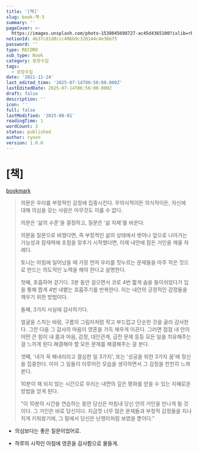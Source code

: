 ```yaml
---
title: '[책]'
slug: book-책-5
summary: ''
pageCover: >-
  https://images.unsplash.com/photo-1538045698727-ac45d4365100?ixlib=rb-4.0.3&q=85&fm=jpg&crop=entropy&cs=srgb
notionId: 4b37c81d8ccc406b9c320144c4e36b75
password: ''
type: RECORD
sub_type: Book
category: 문장수집
tags:
  - 문장수집
date: '2021-11-24'
last_edited_time: '2025-07-14T06:56:00.000Z'
lastEditedDate: 2025-07-14T06:56:00.000Z
draft: false
description: ''
icon: ''
full: false
lastModified: '2025-08-01'
readingTime: 1
wordCount: 3
status: published
author: ryoon
version: 1.0.0
---
```

# [책]


[bookmark](https://www.aladin.co.kr/shop/wproduct.aspx?ISBN=K232838895&start=pnaver_02)

> 의문은 우리를 부정적인 감정에 집중시킨다. 무의식적이든 의식적이든, 자신에 대해 의심을 갖는 사람은 아무것도 이룰 수 없다.
>
> 의문은 '삶의 수준'을 결정하고, 질문은 '삶 자체'를 바꾼다.
>
>
> 의문을 질문으로 바꿨다면, 즉 부정적인 삶의 상태에서 벗어나 앞으로 나아가는 가능성과 잠재력에 초점을 맞추기 시작했다면, 이제 내안에 잠든 거인을 깨울 차례다.
>
>
> 토니는 아침에 일어났을 때 가장 먼저 우리를 짓누르는 문제들을 아주 작은 것으로 만드는 의도적인 노력을 해야 한다고 설명한다.
>
>
> 첫째, 호흡하며 걷기다. 3분 동안 걸으면서 코로 4번 짧게 숨을 들이쉬었다가 입을 통해 짭게 4번 내뱉는 호흡주기를 반복한다. 이는 내안의 긍정적인 감정들을 깨우기 위한 방법이다.
>
>
> 둘째, 3가지 사실에 감사하기다.
>
>
> 얼굴을 스치는 바람, 구름의 그림자처럼 작고 부드럽고 단순한 것을 골라 감사한다. 그런 다음 그 감사의 마음이 영혼을 가득 채우게 이끈다. 그러면 점점 내 안의 어떤 큰 힘이 내 몸과 마음, 감정, 대인관계, 금전 문제 등등 모든 일을 치유해주는 걸 느끼게 된다.해결해야 할 모든 문제를 해결해주는 걸 본다.
>
>
> 셋째, '내가 꼭 해내리라고 결심한 일 3가지', 또는 '성공을 위한 3가지 꿈'에 정신을 집중한다. 이미 그 일들이 이루어진 모습을 생각하면서 그 감정을 천천히 느껴본다.
>
>
> 10분이 채 되지 않는 시간으로 우리는 내면의 깊은 평화를 얻을 수 있는 지혜로운 방법을 얻게 된다.
>
>
> "이 10분의 시간을 연습하는 동안 당신은 마침내 당신 안의 거인을 만나게 될 것이다. 그 거인은 바로 당신이다. 지금껏 너무 많은 문제들과 부정적 감정들을 지나치게 키워왔기에, 그 밑에서 당신은 난쟁이처럼 보였을 뿐이다."
>
>

+ 의심보다는 좋은 질문이었어로.


+ 하루의 시작인 아침에 영혼을 감사함으로 물들게.

